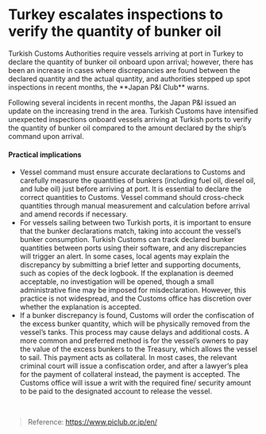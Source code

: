 # Turkey escalates inspections to verify the quantity of bunker oil

<div data-type='wrapper'>
Turkish Customs Authorities require vessels arriving at port in Turkey to declare the quantity of bunker oil onboard upon arrival; however, there has been an increase in cases where discrepancies are found between the declared quantity and the actual quantity, and authorities stepped up spot inspections in recent months, the **Japan P&I Club** warns.

Following several incidents in recent months, the Japan P&I issued an update on the increasing trend in the area. Turkish Customs have intensified unexpected inspections onboard vessels arriving at Turkish ports to verify the quantity of bunker oil compared to the amount declared by the ship’s command upon arrival.

#### Practical implications
 - Vessel command must ensure accurate declarations to Customs and carefully measure the quantities of bunkers (including fuel oil, diesel oil, and lube oil) just before arriving at port. It is essential to declare the correct quantities to Customs. Vessel command should cross-check quantities through manual measurement and calculation before arrival and amend records if necessary.
 - For vessels sailing between two Turkish ports, it is important to ensure that the bunker declarations match, taking into account the vessel’s bunker consumption. Turkish Customs can track declared bunker quantities between ports using their software, and any discrepancies will trigger an alert. In some cases, local agents may explain the discrepancy by submitting a brief letter and supporting documents, such as copies of the deck logbook. If the explanation is deemed acceptable, no investigation will be opened, though a small administrative fine may be imposed for misdeclaration. However, this practice is not widespread, and the Customs office has discretion over whether the explanation is accepted.
 - If a bunker discrepancy is found, Customs will order the confiscation of the excess bunker quantity, which will be physically removed from the vessel’s tanks. This process may cause delays and additional costs. A more common and preferred method is for the vessel’s owners to pay the value of the excess bunkers to the Treasury, which allows the vessel to sail. This payment acts as collateral. In most cases, the relevant criminal court will issue a confiscation order, and after a lawyer’s plea for the payment of collateral instead, the payment is accepted. The Customs office will issue a writ with the required fine/ security amount to be paid to the designated account to release the vessel.
<br/>

> Reference: https://www.piclub.or.jp/en/
</div>